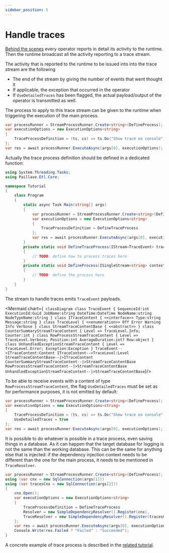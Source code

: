 ```yaml
---
sidebar_position: 5
---
```



# Handle traces

[Behind the scenes](/docs/quickstart/principle) every operator reports in detail its activity to the runtime. Then the runtime broadcast all the activity reporting to a trace stream.

The activity that is reported to the runtime to be issued into into the trace stream are the following

- The end of the stream by giving the number of events that went thought it
- If applicable, the exception that occurred in the operator
- If `UseDetailedTraces` has been flagged, the actual payload/output of the operator is transmitted as well.

The process to apply to this trace stream can be given to the runtime when triggering the execution of the main process.

```cs {4}
var processRunner = StreamProcessRunner.Create<string>(DefineProcess);
var executionOptions = new ExecutionOptions<string> 
{ 
    TraceProcessDefinition = (ts, cs) => ts.Do("Show trace on console", t => Console.WriteLine(t.ToString())) 
};
var res = await processRunner.ExecuteAsync(args[0], executionOptions);
```

Actually the trace process definition should be defined in a dedicated function:

```cs {13}
using System.Threading.Tasks;
using Paillave.Etl.Core;

namespace Tutorial
{
    class Program
    {
        static async Task Main(string[] args)
        {
            var processRunner = StreamProcessRunner.Create<string>(DefineProcess);
            var executionOptions = new ExecutionOptions<string>
            {
                TraceProcessDefinition = DefineTraceProcess
            };
            var res = await processRunner.ExecuteAsync(args[0], executionOptions);
        }
        private static void DefineTraceProcess(IStream<TraceEvent> traceStream, ISingleStream<string> contentStream)
        {
            // TODO: define how to process traces here
        }
        private static void DefineProcess(ISingleStream<string> contextStream)
        {
            // TODO: define the process here
        }
    }
}
```

The stream to handle traces emits `TraceEvent` payloads.

<Mermaid chart={`
classDiagram
class TraceEvent {
    SequenceId:int
    ExecutionId:Guid
    JobName:string
    DateTime:DateTime
    NodeName:string
    NodeTypeName:string
}
class ITraceContent {
    <<interface>>
    Type:string
    Message:string
}
class TraceLevel {
    <<enumeration>>
    Off
    Error
    Warning
    Info
    Verbose
}
class StreamTraceContentBase {
    <<abstract>>
}
class CounterSummaryStreamTraceContent {
    Level => TraceLevel.Info;
    Counter:int
}
class RowProcessStreamTraceContent {
    Level => TraceLevel.Verbose;
    Position:int
    AverageDuration:int?
    Row:object
}
class UnhandledExceptionStreamTraceContent {
    Level => TraceLevel.Error;
    Exception:Exception
}
TraceEvent-->ITraceContent:Content
ITraceContent-->TraceLevel:Level
StreamTraceContentBase--|>ITraceContent
CounterSummaryStreamTraceContent--|>StreamTraceContentBase
RowProcessStreamTraceContent--|>StreamTraceContentBase
UnhandledExceptionStreamTraceContent--|>StreamTraceContentBase`}/>

To be able to receive events with a content of type `RowProcessStreamTraceContent`, the flag `UseDetailedTraces` must be set as for performance purposes, it is not emitted by default:

```cs {5}
var processRunner = StreamProcessRunner.Create<string>(DefineProcess);
var executionOptions = new ExecutionOptions<string> 
{ 
    TraceProcessDefinition = (ts, cs) => ts.Do("Show trace on console", t => Console.WriteLine(t.ToString())),
    UseDetailedTraces = true
};
var res = await processRunner.ExecuteAsync(args[0], executionOptions);
```

It is possible to do whatever is possible in a trace process, even saving things in a database. As it can happen that the target database for logging is not the same than the working database. This can be the same for anything else that is injected: if the dependency injection context needs to be different than the one for the main process, it needs to be mentioned in `TraceResolver`.

```cs {10}
var processRunner = StreamProcessRunner.Create<string>(DefineProcess);
using (var cnx = new SqlConnection(args[1]))
using (var tracesCnx = new SqlConnection(args[2]))
{
    cnx.Open();
    var executionOptions = new ExecutionOptions<string>
    {
        TraceProcessDefinition = DefineTraceProcess
        Resolver = new SimpleDependencyResolver().Register(cnx),
        TraceResolver = new SimpleDependencyResolver().Register(tracesCnx),
    };
    var res = await processRunner.ExecuteAsync(args[0], executionOptions);
    Console.Write(res.Failed ? "Failed" : "Succeeded");
}
```

A concrete example of trace process is described in the [related tutorial](/docs/tutorials/trackAndCheck#catch-main-events-to-save-them-in-a-log-file).
